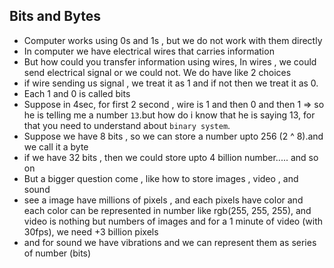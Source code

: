 ## Bits and Bytes

- Computer works using 0s and 1s , but we do not work with them directly
- In computer we have electrical wires that carries information
- But how could you transfer information using wires, In wires , we could send electrical signal or we could not. We do have like 2 choices
- if wire sending us signal , we treat it as 1 and if not then we treat it as 0.
- Each 1 and 0 is called bits
- Suppose in 4sec, for first 2 second , wire is 1 and then 0 and then 1 => so he is telling me a number `13`.but how do i know that he is saying 13, for that you need to understand about `binary system`.
- Suppose we have 8 bits , so we can store a number upto 256 (2 ^ 8).and we call it a byte
- if we have 32 bits , then we could store upto 4 billion number..... and so on
- But a bigger question come , like how to store images , video , and sound
- see a image have millions of pixels , and each pixels have color and each color can be represented in number like rgb(255, 255, 255), and video is nothing but numbers of images and for a 1 minute of video (with 30fps), we need +3 billion pixels
- and for sound we have vibrations and we can represent them as series of number (bits)
